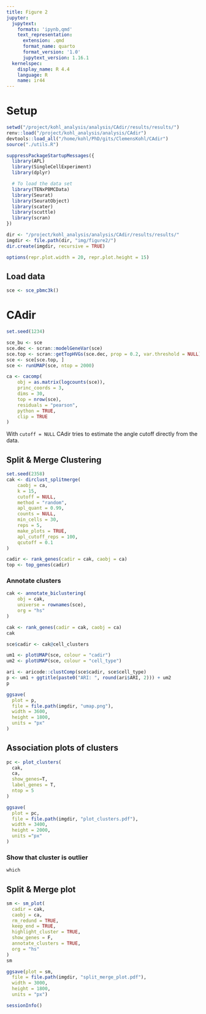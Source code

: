 ```yaml
---
title: Figure 2
jupyter:
  jupytext:
    formats: 'ipynb,qmd'
    text_representation:
      extension: .qmd
      format_name: quarto
      format_version: '1.0'
      jupytext_version: 1.16.1
  kernelspec:
    display_name: R 4.4
    language: R
    name: ir44
---
```



# Setup
```r
setwd("/project/kohl_analysis/analysis/CAdir/results/results/")
renv::load("/project/kohl_analysis/analysis/CAdir")
devtools::load_all("/home/kohl/PhD/gits/ClemensKohl/CAdir")
source("./utils.R")

suppressPackageStartupMessages({
  library(APL)
  library(SingleCellExperiment)
  library(dplyr)

  # To load the data set
  library(TENxPBMCData)
  library(Seurat)
  library(SeuratObject)
  library(scater)
  library(scuttle)
  library(scran)
})

dir <- "/project/kohl_analysis/analysis/CAdir/results/results/"
imgdir <- file.path(dir, "img/figure2/")
dir.create(imgdir, recursive = TRUE)

options(repr.plot.width = 20, repr.plot.height = 15)
```

## Load data

```r
sce <- sce_pbmc3k()
```

# CAdir

```r
set.seed(1234)

sce_bu <- sce
sce.dec <- scran::modelGeneVar(sce)
sce.top <- scran::getTopHVGs(sce.dec, prop = 0.2, var.threshold = NULL)
sce <- sce[sce.top, ]
sce <- runUMAP(sce, ntop = 2000)

ca <- cacomp(
    obj = as.matrix(logcounts(sce)),
    princ_coords = 3,
    dims = 30,
    top = nrow(sce),
    residuals = "pearson",
    python = TRUE,
    clip = TRUE
)
```

With `cutoff = NULL` CAdir tries to estimate the angle cutoff directly from the data.

## Split & Merge Clustering
```r
set.seed(2358)
cak <- dirclust_splitmerge(
    caobj = ca,
    k = 15,
    cutoff = NULL,
    method = "random",
    apl_quant = 0.99,
    counts = NULL,
    min_cells = 30,
    reps = 5,
    make_plots = TRUE,
    apl_cutoff_reps = 100,
    qcutoff = 0.1
)

cadir <- rank_genes(cadir = cak, caobj = ca)
top <- top_genes(cadir)
```

### Annotate clusters
```r
cak <- annotate_biclustering(
    obj = cak,
    universe = rownames(sce),
    org = "hs"
)

cak <- rank_genes(cadir = cak, caobj = ca)
cak

sce$cadir <- cak@cell_clusters

um1 <- plotUMAP(sce, colour = "cadir")
um2 <- plotUMAP(sce, colour = "cell_type")

ari <- aricode::clustComp(sce$cadir, sce$cell_type)
p <- um1 + ggtitle(paste0("ARI: ", round(ari$ARI, 2))) + um2
p

ggsave(
  plot = p,
  file = file.path(imgdir, "umap.png"),
  width = 3600,
  height = 1800,
  units = "px"
)

```

## Association plots of clusters
```r
pc <- plot_clusters(
  cak,
  ca,
  show_genes=T,
  label_genes = T,
  ntop = 5
)

ggsave(
  plot = pc,
  file = file.path(imgdir, "plot_clusters.pdf"),
  width = 3400,
  height = 2000,
  units ="px"
)
```

### Show that cluster is outlier
```r
which
```

## Split & Merge plot
```r
sm <- sm_plot(
  cadir = cak,
  caobj = ca,
  rm_redund = TRUE,
  keep_end = TRUE,
  highlight_cluster = TRUE,
  show_genes = F,
  annotate_clusters = TRUE,
  org = "hs"
)
sm

ggsave(plot = sm,
  file = file.path(imgdir, "split_merge_plot.pdf"),
  width = 3000,
  height = 1800,
  units = "px")
```




```r
sessionInfo()
```


